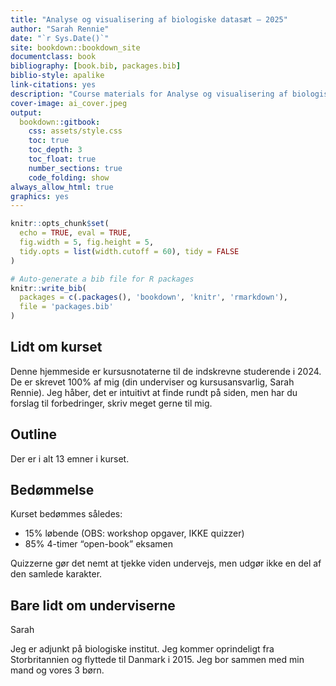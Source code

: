 ```yaml
---
title: "Analyse og visualisering af biologiske datasæt – 2025"
author: "Sarah Rennie"
date: "`r Sys.Date()`"
site: bookdown::bookdown_site
documentclass: book
bibliography: [book.bib, packages.bib]
biblio-style: apalike
link-citations: yes
description: "Course materials for Analyse og visualisering af biologiske datasæt 2025"
cover-image: ai_cover.jpeg
output:
  bookdown::gitbook:
    css: assets/style.css
    toc: true
    toc_depth: 3
    toc_float: true
    number_sections: true
    code_folding: show
always_allow_html: true
graphics: yes
---
```



```r
knitr::opts_chunk$set(
  echo = TRUE, eval = TRUE,
  fig.width = 5, fig.height = 5,
  tidy.opts = list(width.cutoff = 60), tidy = FALSE
)
```

```r
# Auto-generate a bib file for R packages
knitr::write_bib(
  packages = c(.packages(), 'bookdown', 'knitr', 'rmarkdown'),
  file = 'packages.bib'
)
```



\frontmatter


## Lidt om kurset {-}

Denne hjemmeside er kursusnotaterne til de indskrevne studerende i 2024. De er skrevet 100% af mig (din underviser og kursusansvarlig, Sarah Rennie). Jeg håber, det er intuitivt at finde rundt på siden, men har du forslag til forbedringer, skriv meget gerne til mig.

## Outline {-}

Der er i alt 13 emner i kurset.

## Bedømmelse {-}

Kurset bedømmes således:

* 15% løbende (OBS: workshop opgaver, IKKE quizzer)
* 85% 4-timer "open-book" eksamen

Quizzerne gør det nemt at tjekke viden undervejs, men udgør ikke en del af den samlede karakter.

## Bare lidt om underviserne {-}

Sarah

Jeg er adjunkt på biologiske institut. Jeg kommer oprindeligt fra Storbritannien og flyttede til Danmark i 2015. Jeg bor sammen med min mand og vores 3 børn.

\mainmatter
